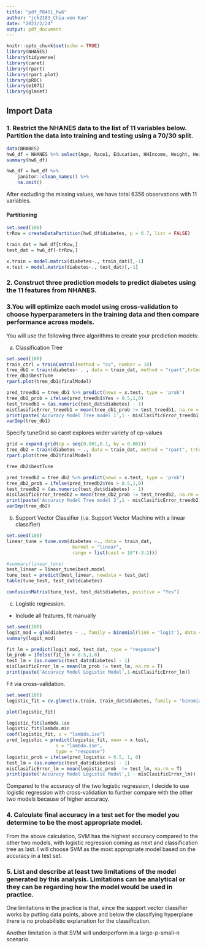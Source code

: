 ```yaml
---
title: "pdf_P8451_hw6"
author: "jck2183_Chia-wen Kao"
date: "2021/2/24"
output: pdf_document
---
```


```r
knitr::opts_chunk$set(echo = TRUE)
library(NHANES)
library(tidyverse)
library(caret)
library(rpart)
library(rpart.plot)
library(pROC)
library(e1071)
library(glmnet)
```

## Import Data

### 1. Restrict the NHANES data to the list of 11 variables below. Partition the data into training and testing using a 70/30 split.

```r
data(NHANES) 
hw6_df = NHANES %>% select(Age, Race1, Education, HHIncome, Weight, Height, Pulse, Diabetes, BMI, PhysActive, Smoke100)
summary(hw6_df)
```

```r
hw6_df = hw6_df %>%  
    janitor::clean_names() %>% 
    na.omit()
```

After excluding the missing values, we have total 6356 observations with 11 variables.

#### Partitioning

```r
set.seed(100)
trRow = createDataPartition(hw6_df$diabetes, p = 0.7, list = FALSE)

train_dat = hw6_df[trRow,]
test_dat = hw6_df[-trRow,]

x.train = model.matrix(diabetes~., train_dat)[,-1]
x.test = model.matrix(diabetes~., test_dat)[,-1]

```




### 2. Construct three prediction models to predict diabetes using the 11 features from NHANES. 

### 3.You will optimize each model using cross-validation to choose hyperparameters in the training data and then compare performance across models.

You will use the following three algorithms to create your prediction models:

a) Classification Tree

```r
set.seed(100)
train_ctrl = trainControl(method = "cv", number = 10)
tree_db1 = train(diabetes~ . , data = train_dat, method = "rpart",trControl = train_ctrl)
tree_db1$bestTune
rpart.plot(tree_db1$finalModel)

pred_treedb1 = tree_db1 %>% predict(newx = x.test, type = 'prob')
tree_db1_prob = ifelse(pred_treedb1$Yes > 0.5,1,0)
test_treedb1 = (as.numeric(test_dat$diabetes) - 1)
misClasificError_treedb1 = mean(tree_db1_prob != test_treedb1, na.rm = T)
print(paste('Accuracy Model Tree model 1',1 - misClasificError_treedb1))
varImp(tree_db1)
```

Specify tuneGrid so caret explores wider variety of cp-values
```r
grid = expand.grid(cp = seq(0.001,0.1, by = 0.001))
tree_db2 = train(diabetes ~ ., data = train_dat, method = "rpart", trControl = train_ctrl, tuneGrid = grid)
rpart.plot(tree_db2$finalModel)

tree_db2$bestTune

pred_treedb2 = tree_db2 %>% predict(newx = x.test, type = 'prob')
tree_db2_prob = ifelse(pred_treedb2$Yes > 0.5,1,0)
test_treedb2 = (as.numeric(test_dat$diabetes) - 1)
misClasificError_treedb2 = mean(tree_db2_prob != test_treedb2, na.rm = T)
print(paste('Accuracy Model Tree model 2',1 - misClasificError_treedb2))
varImp(tree_db2)
```

b) Support Vector Classifier (i.e. Support Vector Machine with a linear classifier)

```r
set.seed(100)
linear_tune = tune.svm(diabetes ~., data = train_dat, 
                        kernel = "linear",
                        range = list(cost = 10^(-3:2)))

#summary(linear_tune)
best_linear = linear_tune$best.model
tune_test = predict(best_linear, newdata = test_dat)
table(tune_test, test_dat$diabetes)

confusionMatrix(tune_test, test_dat$diabetes, positive = "Yes")
```

c) Logistic regression.

* Include all features, fit manually
```r
set.seed(100)
logit_mod = glm(diabetes ~ ., family = binomial(link = 'logit'), data = train_dat) 
summary(logit_mod)
```

```r
fit_lm = predict(logit_mod, test_dat, type = "response")
lm_prob = ifelse(fit_lm > 0.5,1,0)
test_lm = (as.numeric(test_dat$diabetes) - 1) 
misClasificError_lm = mean(lm_prob != test_lm, na.rm = T) 
print(paste('Accuracy Model Logistic Model',1-misClasificError_lm))
```

Fit via cross-validation.

```r
set.seed(100)
logistic_fit = cv.glmnet(x.train, train_dat$diabetes, family = "binomial", type.measure = "auc", nfolds = 10)

plot(logistic_fit)

logistic_fit$lambda.1se
logistic_fit$lambda.min
coef(logistic_fit, s = "lambda.1se")
pred_logistic = predict(logistic_fit, newx = x.test, 
                  s = "lambda.1se",
                  type = "response")
logistic_prob = ifelse(pred_logistic > 0.5, 1, 0)
test_lm = (as.numeric(test_dat$diabetes) - 1) 
misClasificError_lm = mean(logistic_prob  != test_lm, na.rm = T)
print(paste('Accuracy Model Logistic Model',1 - misClasificError_lm))
```

Compared to the accuracy of the two logistic regression, I decide to use logistic regression with cross-validation to further compare with the other two models because of higher accuracy.

### 4. Calculate final accuracy in a test set for the model you determine to be the most appropriate model.

From the above calculation, SVM has the highest accuracy compared to the other two models, with logistic regression coming as next and classification tree as last. I will choose SVM as the most appropriate model based on the accuracy in a test set.

### 5. List and describe at least two limitations of the model generated by this analysis. Limitations can be analytical or they can be regarding how the model would be used in practice.

One limitations in the practice is that, since the support vector classifier works by putting data points, above and below the classifying hyperplane there is no probabilistic explanation for the classification.

Another limitation is that SVM will underperform in a large-p-small-n scenario.